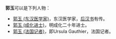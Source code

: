 '''郭玉'''可以是下列人物：
* [[郭玉_(东汉医学家)|郭玉 (东汉医学家)]]，东汉医学家，[[后汉书|后汉书]]有传。
* [[郭玉_(成化进士)|郭玉 (成化进士)]]，明成化二十年进士。
* [[郭玉_(法国记者)|郭玉 (法国记者)]]，即Ursula Gauthier，法国记者。

{{disambig|Y玉|cat=二字郭姓人名消歧义}}